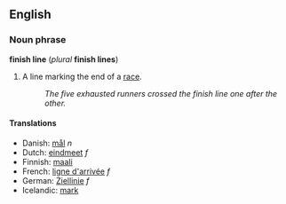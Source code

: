 ==English==
===Noun phrase===
'''finish line''' (''plural'' '''finish lines''')

#A line marking the end of a [[race]].
#:''The five exhausted runners crossed the finish line one after the other.''

====Translations====
*Danish: [[mål]] ''n''
*Dutch: [[eindmeet]] ''f''
*Finnish: [[maali]]
*French: [[ligne d'arrivée]] ''f''
*German: [[Ziellinie]] ''f''
*Icelandic: [[mark]]